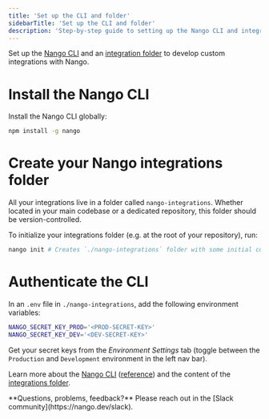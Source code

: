 ```yaml
---
title: 'Set up the CLI and folder'
sidebarTitle: 'Set up the CLI and folder'
description: 'Step-by-step guide to setting up the Nango CLI and integrations folder.'
---
```


Set up the [Nango CLI](/understand/concepts/scripts#the-nango-cli) and an [integration folder](/understand/concepts/scripts#integration-folder) to develop custom integrations with Nango.

# Install the Nango CLI

Install the Nango CLI globally: 
```bash
npm install -g nango
```

# Create your Nango integrations folder

All your integrations live in a folder called `nango-integrations`. Whether located in your main codebase or a dedicated repository, this folder should be version-controlled.

To initialize your integrations folder (e.g. at the root of your repository), run:
```bash
nango init # Creates `./nango-integrations` folder with some initial configuration
```

# Authenticate the CLI

In an `.env` file in `./nango-integrations`, add the following environment variables:
```bash
NANGO_SECRET_KEY_PROD='<PROD-SECRET-KEY>'
NANGO_SECRET_KEY_DEV='<DEV-SECRET-KEY>'
```

Get your secret keys from the _Environment Settings_ tab (toggle between the `Production` and `Development` environment in the left nav bar).

Learn more about the [Nango CLI](/understand/concepts/scripts#the-nango-cli) ([reference](/reference/cli)) and the content of the [integrations folder](/understand/concepts/scripts#integration-folder).

<Tip>
**Questions, problems, feedback?** Please reach out in the [Slack community](https://nango.dev/slack).
</Tip>